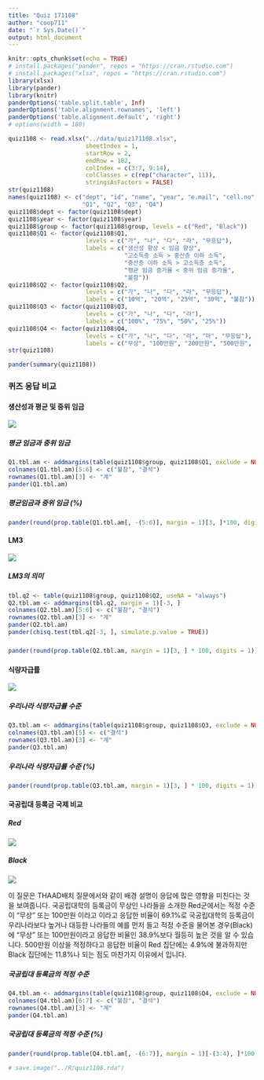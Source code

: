 ```yaml
---
title: "Quiz 171108"
author: "coop711"
date: "`r Sys.Date()`"
output: html_document
---
```


```r
knitr::opts_chunk$set(echo = TRUE)
# install.packages("pander", repos = "https://cran.rstudio.com")
# install.packages("xlsx", repos = "https://cran.rstudio.com")
library(xlsx)
library(pander)
library(knitr)
panderOptions('table.split.table', Inf)
panderOptions('table.alignment.rownames', 'left')
panderOptions('table.alignment.default', 'right')
# options(width = 180)
```

```r
quiz1108 <- read.xlsx("../data/quiz171108.xlsx", 
                      sheetIndex = 1, 
                      startRow = 2, 
                      endRow = 182, 
                      colIndex = c(3:7, 9:14), 
                      colClasses = c(rep("character", 11)), 
                      stringsAsFactors = FALSE)
str(quiz1108)
names(quiz1108) <- c("dept", "id", "name", "year", "e.mail", "cell.no", "group", 
                     "Q1", "Q2", "Q3", "Q4")
quiz1108$dept <- factor(quiz1108$dept)
quiz1108$year <- factor(quiz1108$year)
quiz1108$group <- factor(quiz1108$group, levels = c("Red", "Black"))
quiz1108$Q1 <- factor(quiz1108$Q1, 
                      levels = c("가", "나", "다", "라", "무응답"), 
                      labels = c("생산성 향상 < 임금 향상", 
                                 "고소득층 소득 > 중산층 이하 소득", 
                                 "중산층 이하 소득 > 고소득층 소득", 
                                 "평균 임금 증가율 < 중위 임금 증가율",
                                 "불참"))
quiz1108$Q2 <- factor(quiz1108$Q2, 
                      levels = c("가", "나", "다", "라", "무응답"), 
                      labels = c("10억", "20억", "25억", "30억", "불참"))
quiz1108$Q3 <- factor(quiz1108$Q3, 
                      levels = c("가", "나", "다", "라"), 
                      labels = c("100%", "75%", "50%", "25%"))
quiz1108$Q4 <- factor(quiz1108$Q4, 
                      levels = c("가", "나", "다", "라", "마", "무응답"), 
                      labels = c("무상", "100만원", "200만원", "500만원", "1,000만원", "불참"))
str(quiz1108)
```

```r
pander(summary(quiz1108))
```

### 퀴즈 응답 비교

#### 생산성과 평균 및 중위 임금

![](../pics/Quiz171108_Q1.png)

##### 평균 임금과 중위 임금

```r
Q1.tbl.am <- addmargins(table(quiz1108$group, quiz1108$Q1, exclude = NULL), margin = 1)
colnames(Q1.tbl.am)[5:6] <- c("불참", "결석")
rownames(Q1.tbl.am)[3] <- "계"
pander(Q1.tbl.am)
```

##### 평균임금과 중위 임금 (%)

```r
pander(round(prop.table(Q1.tbl.am[, -(5:6)], margin = 1)[3, ]*100, digits = 1))
```

#### LM3

![](../pics/Quiz171108_Q2.png)

##### LM3의 의미

```r
tbl.q2 <- table(quiz1108$group, quiz1108$Q2, useNA = "always")
Q2.tbl.am <- addmargins(tbl.q2, margin = 1)[-3, ]
colnames(Q2.tbl.am)[5:6] <- c("불참", "결석")
rownames(Q2.tbl.am)[3] <- "계"
pander(Q2.tbl.am)
pander(chisq.test(tbl.q2[-3, ], simulate.p.value = TRUE))
```

##### 

```r
pander(round(prop.table(Q2.tbl.am, margin = 1)[3, ] * 100, digits = 1))
```

#### 식량자급률

![](../pics/Quiz171108_Q3.png)

##### 우리나라 식량자급률 수준

```r
Q3.tbl.am <- addmargins(table(quiz1108$group, quiz1108$Q3, exclude = NULL), margin = 1)
colnames(Q3.tbl.am)[5] <- c("결석")
rownames(Q3.tbl.am)[3] <- "계"
pander(Q3.tbl.am)
```

##### 우리나라 식량자급률 수준 (%)

```r
pander(round(prop.table(Q3.tbl.am, margin = 1)[3, ] * 100, digits = 1))
```

#### 국공립대 등록금 국제 비교

##### Red

![](../pics/Quiz171108_Q4_Red.png)

##### Black

![](../pics/Quiz171108_Q4_Black.png)

이 질문은 THAAD배치 질문에서와 같이 배경 설명이 응답에 많은 영향을 미친다는 것을 보여줍니다. 국공립대학의 등록금이 무상인 나라들을 소개한 Red군에서는 적정 수준이 "무상" 또는 100만원 이라고 이라고 응답한 비율이 69.1%로 국공립대학의 등록금이 우리나라보다 높거나 대등한 나라들의 예를 먼저 들고 적정 수준을 물어본 경우(Black)에 "무상" 또는 100만원이라고 응답한 비율인 38.9%보다 월등히 높은 것을 알 수 있습니다. 500만원 이상을 적정하다고 응답한 비율이 Red 집단에는 4.9%에 불과하지만 Black 집단에는 11.8%나 되는 점도 마찬가지 이유에서 입니다.

##### 국공립대 등록금의 적정 수준

```r
Q4.tbl.am <- addmargins(table(quiz1108$group, quiz1108$Q4, exclude = NULL), margin = 1)
colnames(Q4.tbl.am)[6:7] <- c("불참", "결석")
rownames(Q4.tbl.am)[3] <- "계"
pander(Q4.tbl.am)
```

##### 국공립대 등록금의 적정 수준 (%)

```r
pander(round(prop.table(Q4.tbl.am[, -(6:7)], margin = 1)[-(3:4), ]*100, digits = 1))
```

```r
# save.image("../R/quiz1108.rda")
```
